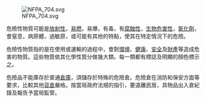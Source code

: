 [[Image:NFPA_704.svg|right]]

危險性物質可能是[[放射性|放射性]]，[[易燃|易燃]]，易爆，有毒，有[[腐蝕性|腐蝕性]]，[[生物危害性|生物危害性]]，[[氧化劑|氧化劑]]，會窒息，病原體，過敏原，或可能有其他的特點，使其在特定情況下的危險。

危險性物質指的是在使用或運輸的過程中，會對[[生態環境|環境]]、[[健康|健康]]、[[安全|安全]]及[[財產|財產]]等造成危害的物質。這些物質依其化學性質分做幾大類。每一類都有標誌及明顯的顏色標示之。

危險品不能庫存於普通[[倉庫|倉庫]]，須儲存於特殊的危險倉。危險倉在消防和保安方面等要求，比較其他[[貨倉|貨倉]]嚴格。按當局政府法規的指引，要遠離民居，具物品出入倉紀錄及報告予當局監管。
